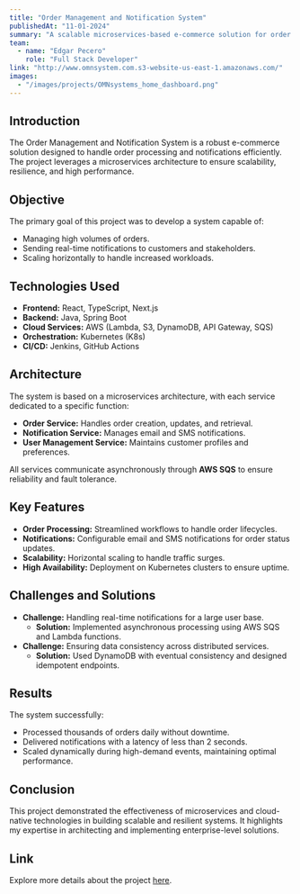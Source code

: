 ```yaml
---
title: "Order Management and Notification System"
publishedAt: "11-01-2024"
summary: "A scalable microservices-based e-commerce solution for order processing and notifications."
team:
  - name: "Edgar Pecero"
    role: "Full Stack Developer"
link: "http://www.omnsystem.com.s3-website-us-east-1.amazonaws.com/"
images:
  - "/images/projects/OMNsystems_home_dashboard.png"
---
```


## Introduction
The Order Management and Notification System is a robust e-commerce solution designed to handle order processing and notifications efficiently. The project leverages a microservices architecture to ensure scalability, resilience, and high performance.

## Objective
The primary goal of this project was to develop a system capable of:
- Managing high volumes of orders.
- Sending real-time notifications to customers and stakeholders.
- Scaling horizontally to handle increased workloads.

## Technologies Used
- **Frontend:** React, TypeScript, Next.js
- **Backend:** Java, Spring Boot
- **Cloud Services:** AWS (Lambda, S3, DynamoDB, API Gateway, SQS)
- **Orchestration:** Kubernetes (K8s)
- **CI/CD:** Jenkins, GitHub Actions

## Architecture
The system is based on a microservices architecture, with each service dedicated to a specific function:
- **Order Service:** Handles order creation, updates, and retrieval.
- **Notification Service:** Manages email and SMS notifications.
- **User Management Service:** Maintains customer profiles and preferences.

All services communicate asynchronously through **AWS SQS** to ensure reliability and fault tolerance.

## Key Features
- **Order Processing:** Streamlined workflows to handle order lifecycles.
- **Notifications:** Configurable email and SMS notifications for order status updates.
- **Scalability:** Horizontal scaling to handle traffic surges.
- **High Availability:** Deployment on Kubernetes clusters to ensure uptime.

## Challenges and Solutions
- **Challenge:** Handling real-time notifications for a large user base.
  - **Solution:** Implemented asynchronous processing using AWS SQS and Lambda functions.
- **Challenge:** Ensuring data consistency across distributed services.
  - **Solution:** Used DynamoDB with eventual consistency and designed idempotent endpoints.

## Results
The system successfully:
- Processed thousands of orders daily without downtime.
- Delivered notifications with a latency of less than 2 seconds.
- Scaled dynamically during high-demand events, maintaining optimal performance.

## Conclusion
This project demonstrated the effectiveness of microservices and cloud-native technologies in building scalable and resilient systems. It highlights my expertise in architecting and implementing enterprise-level solutions.

## Link
Explore more details about the project [here](https://example-order-management.com).
